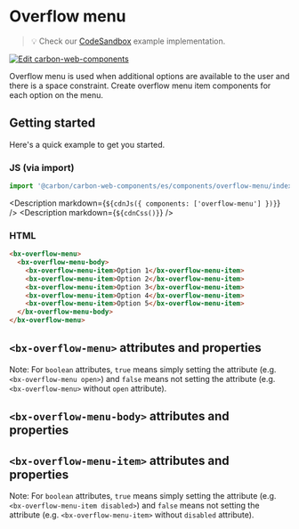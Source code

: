 
# Overflow menu

> 💡 Check our
> [CodeSandbox](https://codesandbox.io/s/github/carbon-design-system/carbon-for-ibm-dotcom/tree/main/packages/carbon-web-components/examples/codesandbox/basic/components/overflow-menu)
> example implementation.

[![Edit carbon-web-components](https://codesandbox.io/static/img/play-codesandbox.svg)](https://codesandbox.io/s/github/carbon-design-system/carbon-for-ibm-dotcom/tree/main/packages/carbon-web-components/examples/codesandbox/basic/components/overflow-menu)

Overflow menu is used when additional options are available to the user and
there is a space constraint. Create overflow menu item components for each
option on the menu.

## Getting started

Here's a quick example to get you started.

### JS (via import)

```javascript
import '@carbon/carbon-web-components/es/components/overflow-menu/index.js';
```

<Description markdown={`${cdnJs({ components: ['overflow-menu'] })}`} />
<Description markdown={`${cdnCss()}`} />

### HTML

```html
<bx-overflow-menu>
  <bx-overflow-menu-body>
    <bx-overflow-menu-item>Option 1</bx-overflow-menu-item>
    <bx-overflow-menu-item>Option 2</bx-overflow-menu-item>
    <bx-overflow-menu-item>Option 3</bx-overflow-menu-item>
    <bx-overflow-menu-item>Option 4</bx-overflow-menu-item>
    <bx-overflow-menu-item>Option 5</bx-overflow-menu-item>
  </bx-overflow-menu-body>
</bx-overflow-menu>
```

## `<bx-overflow-menu>` attributes and properties

Note: For `boolean` attributes, `true` means simply setting the attribute (e.g.
`<bx-overflow-menu open>`) and `false` means not setting the attribute (e.g.
`<bx-overflow-menu>` without `open` attribute).

<Props of="bx-overflow-menu" />

## `<bx-overflow-menu-body>` attributes and properties

<Props of="bx-overflow-menu-body" />

## `<bx-overflow-menu-item>` attributes and properties

Note: For `boolean` attributes, `true` means simply setting the attribute (e.g.
`<bx-overflow-menu-item disabled>`) and `false` means not setting the attribute
(e.g. `<bx-overflow-menu-item>` without `disabled` attribute).

<Props of="bx-overflow-menu-item" />
